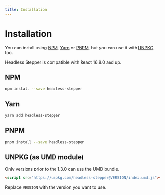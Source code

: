 ```yaml
---
title: Installation
---
```



# Installation

You can install using [NPM](https://www.npmjs.com/), [Yarn](https://yarnpkg.com/en/docs/install) or [PNPM](https://pnpm.io/), but you can use it with [UNPKG](https://unpkg.com/) too.

Headless Stepper is compatible with React 16.8.0 and up.

## NPM

```bash
npm install --save headless-stepper
```

## Yarn

```bash
yarn add headless-stepper
```

## PNPM

```bash
pnpm install --save headless-stepper
```

## UNPKG (as UMD module)

<Callout type="warning" emoji="⚠️">
  Only versions prior to the 1.3.0 can use the UMD bundle.
</Callout>

```html
<script src="https://unpkg.com/headless-stepper@VERSION/index.umd.js"></script>
```

Replace `VERSION` with the version you want to use.
